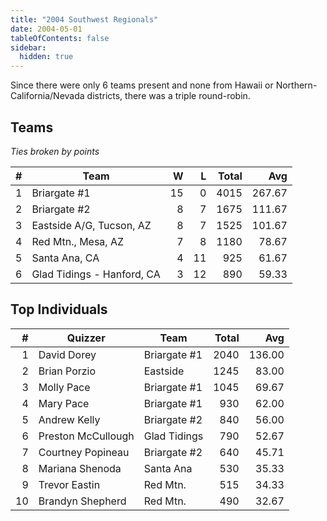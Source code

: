 ```yaml
---
title: "2004 Southwest Regionals"
date: 2004-05-01
tableOfContents: false
sidebar:
  hidden: true
---
```


Since there were only 6 teams present and none from Hawaii or Northern-California/Nevada districts, there was a triple round-robin.

## Teams

*Ties broken by points*

|    # | Team                       |    W |    L | Total |    Avg |
| ---: | -------------------------- | ---: | ---: | ----: | -----: |
|    1 | Briargate #1               |   15 |    0 |  4015 | 267.67 |
|    2 | Briargate #2               |    8 |    7 |  1675 | 111.67 |
|    3 | Eastside A/G, Tucson, AZ   |    8 |    7 |  1525 | 101.67 |
|    4 | Red Mtn., Mesa, AZ         |    7 |    8 |  1180 |  78.67 |
|    5 | Santa Ana, CA              |    4 |   11 |   925 |  61.67 |
|    6 | Glad Tidings - Hanford, CA |    3 |   12 |   890 |  59.33 |

## Top Individuals

|    # | Quizzer            | Team         | Total |    Avg |
| ---: | ------------------ | ------------ | ----: | -----: |
|    1 | David Dorey        | Briargate #1 |  2040 | 136.00 |
|    2 | Brian Porzio       | Eastside     |  1245 |  83.00 |
|    3 | Molly Pace         | Briargate #1 |  1045 |  69.67 |
|    4 | Mary Pace          | Briargate #1 |   930 |  62.00 |
|    5 | Andrew Kelly       | Briargate #2 |   840 |  56.00 |
|    6 | Preston McCullough | Glad Tidings |   790 |  52.67 |
|    7 | Courtney Popineau  | Briargate #2 |   640 |  45.71 |
|    8 | Mariana Shenoda    | Santa Ana    |   530 |  35.33 |
|    9 | Trevor Eastin      | Red Mtn.     |   515 |  34.33 |
|   10 | Brandyn Shepherd   | Red Mtn.     |   490 |  32.67 |

